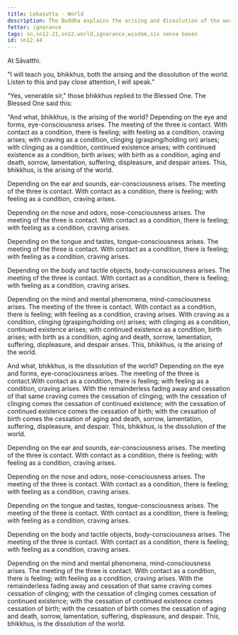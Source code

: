 ```yaml
---
title: Lokasutta - World
description: The Buddha explains the arising and dissolution of the world through the six sense bases.
fetter: ignorance
tags: sn,sn12-21,sn12,world,ignorance,wisdom,six sense bases
id: sn12.44
---
```


At Sāvatthi.

"I will teach you, bhikkhus, both the arising and the dissolution of the world. Listen to this and pay close attention, I will speak."

"Yes, venerable sir," those bhikkhus replied to the Blessed One. The Blessed One said this:

"And what, bhikkhus, is the arising of the world? Depending on the eye and forms, eye-consciousness arises. The meeting of the three is contact. With contact as a condition, there is feeling; with feeling as a condition, craving arises; with craving as a condition, clinging (grasping/holding on) arises; with clinging as a condition, continued existence arises; with continued existence as a condition, birth arises; with birth as a condition, aging and death, sorrow, lamentation, suffering, displeasure, and despair arises. This, bhikkhus, is the arising of the world.

Depending on the ear and sounds, ear-consciousness arises. The meeting of the three is contact. With contact as a condition, there is feeling; with feeling as a condition, craving arises.

Depending on the nose and odors, nose-consciousness arises. The meeting of the three is contact. With contact as a condition, there is feeling; with feeling as a condition, craving arises.

Depending on the tongue and tastes, tongue-consciousness arises. The meeting of the three is contact. With contact as a condition, there is feeling; with feeling as a condition, craving arises.

Depending on the body and tactile objects, body-consciousness arises. The meeting of the three is contact. With contact as a condition, there is feeling; with feeling as a condition, craving arises.

Depending on the mind and mental phenomena, mind-consciousness arises. The meeting of the three is contact. With contact as a condition, there is feeling; with feeling as a condition, craving arises. With craving as a condition, clinging (grasping/holding on) arises; with clinging as a condition, continued existence arises; with continued existence as a condition, birth arises; with birth as a condition, aging and death, sorrow, lamentation, suffering, displeasure, and despair arises. This, bhikkhus, is the arising of the world.

And what, bhikkhus, is the dissolution of the world? Depending on the eye and forms, eye-consciousness arises. The meeting of the three is contact.With contact as a condition, there is feeling; with feeling as a condition, craving arises. With the remainderless fading away and cessation of that same craving comes the cessation of clinging; with the cessation of clinging comes the cessation of continued existence; with the cessation of continued existence comes the cessation of birth; with the cessation of birth comes the cessation of aging and death, sorrow, lamentation, suffering, displeasure, and despair. This, bhikkhus, is the dissolution of the world.

Depending on the ear and sounds, ear-consciousness arises. The meeting of the three is contact. With contact as a condition, there is feeling; with feeling as a condition, craving arises. 

Depending on the nose and odors, nose-consciousness arises. The meeting of the three is contact. With contact as a condition, there is feeling; with feeling as a condition, craving arises.

Depending on the tongue and tastes, tongue-consciousness arises. The meeting of the three is contact. With contact as a condition, there is feeling; with feeling as a condition, craving arises.

Depending on the body and tactile objects, body-consciousness arises. The meeting of the three is contact. With contact as a condition, there is feeling; with feeling as a condition, craving arises.

Depending on the mind and mental phenomena, mind-consciousness arises. The meeting of the three is contact. With contact as a condition, there is feeling; with feeling as a condition, craving arises. With the remainderless fading away and cessation of that same craving comes cessation of clinging; with the cessation of clinging comes cessation of continued existence; with the cessation of continued existence comes cessation of birth; with the cessation of birth comes the cessation of aging and death, sorrow, lamentation, suffering, displeasure, and despair. This, bhikkhus, is the dissolution of the world.